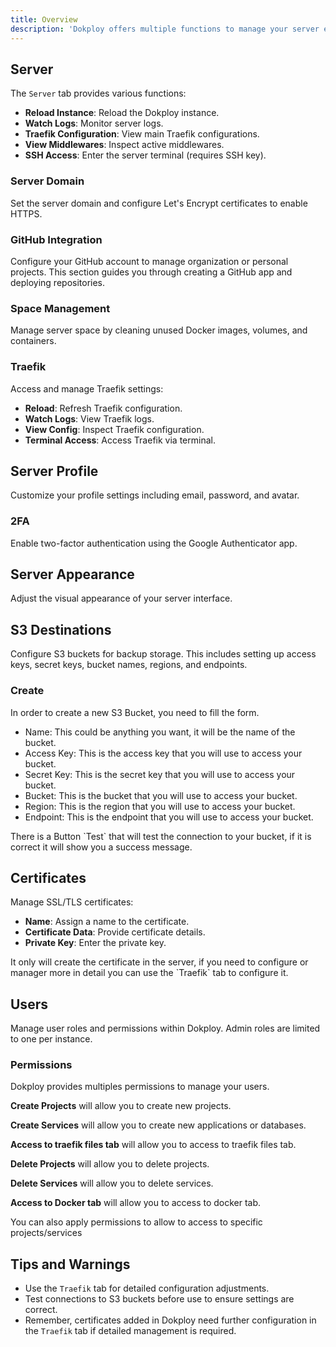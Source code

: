 ```yaml
---
title: Overview
description: 'Dokploy offers multiple functions to manage your server efficiently. These include managing server settings, profiles, appearance, S3 destinations, certificates, and users.'
---
```


## Server

The `Server` tab provides various functions:

- **Reload Instance**: Reload the Dokploy instance.
- **Watch Logs**: Monitor server logs.
- **Traefik Configuration**: View main Traefik configurations.
- **View Middlewares**: Inspect active middlewares.
- **SSH Access**: Enter the server terminal (requires SSH key).


### Server Domain

Set the server domain and configure Let's Encrypt certificates to enable HTTPS.

### GitHub Integration

Configure your GitHub account to manage organization or personal projects. This section guides you through creating a GitHub app and deploying repositories.

### Space Management

Manage server space by cleaning unused Docker images, volumes, and containers.

### Traefik

Access and manage Traefik settings:

- **Reload**: Refresh Traefik configuration.
- **Watch Logs**: View Traefik logs.
- **View Config**: Inspect Traefik configuration.
- **Terminal Access**: Access Traefik via terminal.


## Server Profile

Customize your profile settings including email, password, and avatar.

### 2FA

Enable two-factor authentication using the Google Authenticator app.

## Server Appearance

Adjust the visual appearance of your server interface.

## S3 Destinations

Configure S3 buckets for backup storage. This includes setting up access keys, secret keys, bucket names, regions, and endpoints.

### Create

In order to create a new S3 Bucket, you need to fill the form.

- Name: This could be anything you want, it will be the name of the bucket.
- Access Key: This is the access key that you will use to access your bucket.
- Secret Key: This is the secret key that you will use to access your bucket.
- Bucket: This is the bucket that you will use to access your bucket.
- Region: This is the region that you will use to access your bucket.
- Endpoint: This is the endpoint that you will use to access your bucket.   


<Aside>
 There is a Button `Test` that will test the connection to your bucket, if it is correct it will show you a success message.
</Aside>

## Certificates

Manage SSL/TLS certificates:

- **Name**: Assign a name to the certificate.
- **Certificate Data**: Provide certificate details.
- **Private Key**: Enter the private key.

<Aside type="caution">
It only will create the certificate in the server, if you need to configure or manager more in detail you can use the `Traefik` tab to configure it.
</Aside>

## Users

Manage user roles and permissions within Dokploy. Admin roles are limited to one per instance.


### Permissions

Dokploy provides multiples permissions to manage your users.

**Create Projects** will allow you to create new projects.

**Create Services** will allow you to create new applications or databases.

**Access to traefik files tab**  will allow you to access to traefik files tab.

**Delete Projects** will allow you to delete projects.

**Delete Services**  will allow you to delete services.

**Access to Docker tab**  will allow you to access to docker tab.

You can also apply permissions to allow to access to specific projects/services


## Tips and Warnings

- Use the `Traefik` tab for detailed configuration adjustments.
- Test connections to S3 buckets before use to ensure settings are correct.
- Remember, certificates added in Dokploy need further configuration in the `Traefik` tab if detailed management is required.